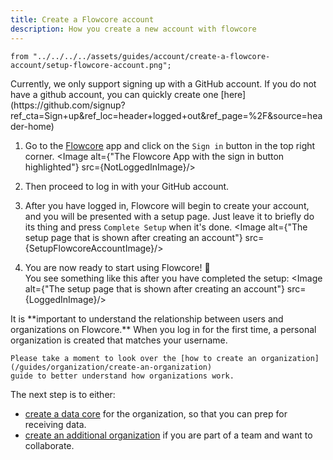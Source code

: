 ```yaml
---
title: Create a Flowcore account
description: How you create a new account with flowcore
---
```


    from "../../../../assets/guides/account/create-a-flowcore-account/setup-flowcore-account.png";

<Card title="GitHub" icon="github">
    Currently, we only support signing up with a GitHub account. If you do not have a github account, you can quickly
    create one
    [here](https://github.com/signup?ref_cta=Sign+up&ref_loc=header+logged+out&ref_page=%2F&source=header-home)
</Card>

1. Go to the [Flowcore](https://flowcore.io) app and click on the `Sign in` button in the top right corner.
<Image alt={"The Flowcore App with the sign in button highlighted"} src={NotLoggedInImage}/>

2. Then proceed to log in with your GitHub account.

3. After you have logged in, Flowcore will begin to create your account, and you will be presented with a setup page. Just leave it to briefly do its thing and press `Complete Setup` when it's done.
<Image alt={"The setup page that is shown after creating an account"} src={SetupFlowcoreAccountImage}/>

4. You are now ready to start using Flowcore! 🎉<br/>
You see something like this after you have completed the setup:
<Image alt={"The setup page that is shown after creating an account"} src={LoggedInImage}/>


<Card title="Relationship between users and organizations" icon="information">
    It is **important to understand the relationship between users and organizations on Flowcore.** When you log in for
    the first time, a personal organization is created that matches your username.

    Please take a moment to look over the [how to create an organization](/guides/organization/create-an-organization)
    guide to better understand how organizations work.
</Card>

The next step is to either:
- [create a data core](/guides/data-core/create-data-core) for the organization, so that you can prep for receiving data.
- [create an additional organization](/guides/organization/create-an-organization) if you are part of a team and want to collaborate.